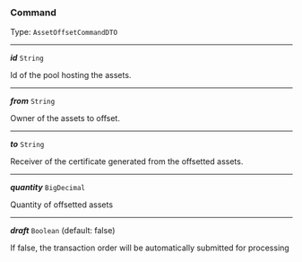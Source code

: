 


### Command

Type: `AssetOffsetCommandDTO`

---

***id*** `String`

Id of the pool hosting the assets.



---

***from*** `String`

Owner of the assets to offset.



---

***to*** `String`

Receiver of the certificate generated from the offsetted assets.



---

***quantity*** `BigDecimal`

Quantity of offsetted assets



---

***draft*** `Boolean` (default: false)

If false, the transaction order will be automatically submitted for processing


